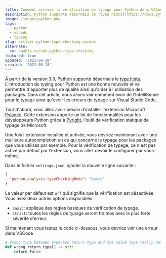 ```yaml
---
title: Comment activer la vérification de typage pour Python dans VSCode
description: Python supporte désormais le [type hints](https://docs.python.org/3/library/typing.html). Dans cet article, nous allons voir comment avoir de l'IntelliSense pour le typage ainsi qu'avoir les erreurs de typage sur Visual Studio Code.
image: /images/python.png
tags:
  - python
  - vscode
  - typing
slug: activer-python-type-checking-vscode
alternate:
  en: enable-vscode-python-type-checking
featured: true
updated: '2021-08-18'
created: '2021-08-18'
---
```


À partir de la version 3.5, Python supporte désormais le [type hints](https://docs.python.org/3/library/typing.html). L'introduction du typing pour Python est une bonne nouvelle et va permettre d'apporter plus de qualité ainsi qu'aider à l'utilisation des packages. Dans cet article, nous allons voir comment avoir de l'IntelliSense pour le typage ainsi qu'avoir les erreurs de typage sur Visual Studio Code.

Tout d'abord, vous allez avoir besoin d'installer l'extension Microsoft [Pylance](https://marketplace.visualstudio.com/items?itemName=ms-python.vscode-pylance). Cette extension apporte un lot de fonctionnalités pour les développeurs Python grâce à [Pyright](https://github.com/microsoft/pyright), l'outil de vérification statique de typage de Microsoft.

Une fois l'extension installée et activée, vous devriez maintenant avoir une meilleure autocomplétion en ce qui concerne le typage pour les packages que vous utilisez par exemple. Pour la vérification de typage, ce n'est pas activé par défaut par l'extension, vous allez devoir le configurer par vous-même.

Dans le fichier `settings.json`, ajouter la nouvelle ligne suivante :

```json
{
  "python.analysis.typeCheckingMode": "basic"
}
```

La valeur par défaut est `off` qui signifie que la vérification est désactivée. Vous avez deux autres options disponibles :

- `basic`: applique des règles basiques de vérification de typage.
- `strict`: toutes les règles de typage seront traitées avec la plus forte sévérité d'erreur.

Si maintenant vous testez le code ci-dessous, vous devriez voir une erreur dans VSCode

```python
# Wrong type between expected return type and the value type really returned by this function
def wrong_return_type() -> str:
    return False
```
